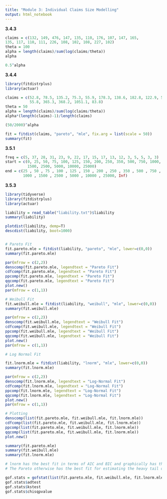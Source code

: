 ```yaml
---
title: "Module 3: Individual Claims Size Modelling"
output: html_notebook
---
```


**3.4.3**

```r
claims = c(132, 149, 476, 147, 135, 110, 176, 107, 147, 165,
135, 117, 110, 111, 226, 108, 102, 108, 227, 102)
theta = 100
alpha = length(claims)/sum(log(claims/theta))
alpha

0.5^alpha
```

**3.4.4**
```r
library(fitdistrplus)
library(actuar)

claims = c(52.8, 78.5, 135.2, 75.3, 55.9, 178.3, 138.6, 182.8, 122.9, 54.4,
           55.8, 365.3, 368.2, 1051.1, 83.8)
theta = 50
alpha = length(claims)/sum(log(claims/theta))
alpha*(length(claims)-1)/length(claims)

(50/2000)^alpha

fit = fitdist(claims, "pareto", "mle", fix.arg = list(scale = 50))
summary(fit)
```
**3.5.1**

```r
freq = c(5, 37, 28, 31, 23, 9, 22, 17, 15, 17, 13, 12, 3, 5, 5, 3, 3)
start = c(0, 25, 50, 75, 100, 125, 150, 200, 250, 350, 500, 750, 1000,
          1500, 2500, 5000, 10000, 25000)
end = c(25 , 50 , 75 , 100 , 125 , 150 , 200 , 250 , 350 , 500 , 750 ,
        1000 , 1500 , 2500 , 5000 , 10000 , 25000, Inf)
```

**3.5.3**
```r
library(tidyverse)
library(fitdistrplus)
library(actuar)

liability = read_table("liability.txt")$liability
summary(liability)

plotdist(liability, demp=T)
descdist(liability, boot=1000)


# Pareto Fit
fit.pareto.mle = fitdist(liability, "pareto", "mle", lower=c(0,0))
summary(fit.pareto.mle)

par(mfrow = c(2,2))
denscomp(fit.pareto.mle, legendtext = "Pareto Fit")
cdfcomp(fit.pareto.mle, legendtext = "Pareto Fit")
ppcomp(fit.pareto.mle, legendtext = "Pareto Fit")
qqcomp(fit.pareto.mle, legendtext = "Pareto Fit")
plot.new()
par(mfrow = c(1,1))

# Weibull Fit
fit.weibull.mle = fitdist(liability, "weibull", "mle", lower=c(0,0))
summary(fit.weibull.mle)

par(mfrow = c(2,2))
denscomp(fit.weibull.mle, legendtext = "Weibull Fit")
cdfcomp(fit.weibull.mle, legendtext = "Weibull Fit")
ppcomp(fit.weibull.mle, legendtext = "Weibull Fit")
qqcomp(fit.weibull.mle, legendtext = "Weibull Fit")
plot.new()
par(mfrow = c(1,1))

# Log Normal Fit

fit.lnorm.mle = fitdist(liability, "lnorm", "mle", lower=c(0,0))
summary(fit.lnorm.mle)

par(mfrow = c(2,2))
denscomp(fit.lnorm.mle, legendtext = "Log-Normal Fit")
cdfcomp(fit.lnorm.mle, legendtext = "Log-Normal Fit")
ppcomp(fit.lnorm.mle, legendtext = "Log-Normal Fit")
qqcomp(fit.lnorm.mle, legendtext = "Log-Normal Fit")
plot.new()
par(mfrow = c(1,1))

# Plotting
denscomp(list(fit.pareto.mle, fit.weibull.mle, fit.lnorm.mle))
cdfcomp(list(fit.pareto.mle, fit.weibull.mle, fit.lnorm.mle))
ppcomp(list(fit.pareto.mle, fit.weibull.mle, fit.lnorm.mle))
qqcomp(list(fit.pareto.mle, fit.weibull.mle, fit.lnorm.mle))
plot.new()

summary(fit.pareto.mle)
summary(fit.weibull.mle)
summary(fit.lnorm.mle)

# lnorm has the best fit in terms of AIC and BIC and graphically has the best fit for around 40% of the data.
# The Pareto otherwise has the best fit for estimating the heavy tail of the data, but the fit still isnt that good.

gof.stats = gofstat(list(fit.pareto.mle, fit.weibull.mle, fit.lnorm.mle))
gof.stats$adtest
gof.stats$kstest
gof.stats$chisqpvalue

```
